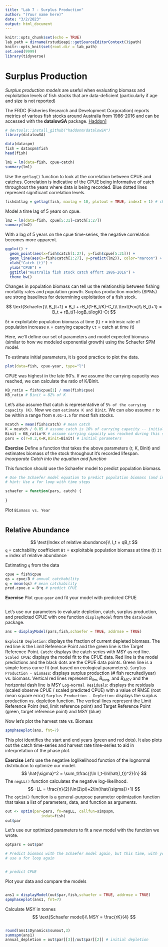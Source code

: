 ```yaml
---
title: "Lab 7 - Surplus Production"
author: "(Your name here)"
date: "3/2/2023"
output: html_document
---
```


```r
knitr::opts_chunk$set(echo = TRUE)
lab_path = dirname(rstudioapi::getSourceEditorContext()$path)
knitr::opts_knit$set(root.dir = lab_path)
set.seed(9999)
library(tidyverse)
```

# Surplus Production
*Surplus production models* are useful when evaluating biomass and exploitation levels of fish stocks that are data-deficient (particularly if age and size is not reported)

The FRDC (Fisheries Research and Development Corporation) reports metrics of various fish stocks around Australia from 1986-2016 and can be accessed with the **datalowSA** package. [Haddon1](https://github.com/haddonm/datalowSA)
```r
# devtools::install_github("haddonm/datalowSA")
library(datalowSA)
```

```r
data(dataspm)
fish = dataspm$fish
head(fish)
```


```r
lm1 = lm(data=fish, cpue~catch)
summary(lm1)
```

Use the `getlag()` function to look at the correlation between CPUE and catches. Correlation is indicative of the CPUE being informative of catch throughout the years where data is being recorded. Blue dotted lines represent significant correlation levels.
```r
fishdatlag = getlag(fish, maxlag = 10, plotout = TRUE, indexI = 1) # check lag
```

Model a time lag of 5 years on cpue.
```r
lm2 = lm(data=fish, cpue[5:31]~catch[1:27])
summary(lm2)
```

With a lag of 5 years on the cpue time-series, the negative correlation becomes more apparent.
```r
ggplot() +
  geom_point(aes(x=fish$catch[1:27], y=fish$cpue[5:31])) +
  geom_line(aes(x=fish$catch[1:27], y=predict(lm2)), color="maroon") +
  xlab("Catch (t)") +
  ylab("CPUE") +
  ggtitle("Australia fish stock catch effort 1986-2016") +
  theme_bw()
```

Changes in population biomass can tell us the relationship between fishing mortality rates and population growth. Surplus production models (SPMs) are strong baselines for determining exploitation of a fish stock. 

$$
\text{Schaefer}\\
B_{t+1} = B_t + rB_t(1-B_t/K)-C_t\\
\text{Fox}\\
B_{t+1} = B_t + rB_t(1-logB_t/logK)-Ct
$$

`Bt` = exploitable population biomass at time (t)
`r` = intrinsic rate of population increase
`K` = carrying capacity
`Ct` = catch at time (t)

Here, we'll define our set of parameters and model expected biomass (similar to how we modeled exponential growth) using the Schaefer SPM model.

To estimate initial parameters, it is good practice to plot the data.
```r
plot(data=fish, cpue~year, type="l")
``` 
CPUE was highest in the late 90's. If we assume the carrying capacity was reached, we can calculate the ratio of K/Binit. 

```r
KB_ratio = fish$cpue[1] / max(fish$cpue)
KB_ratio # Binit = 82% of K
```

Let's also assume that catch is representative of `5% of the carrying capacity (K)`. Now we can `estimate K and Binit`. We can also assume `r` to be within a range from `0.01-1.5` for most fish stocks.
```r
mcatch = mean(fish$catch) # mean catch
K = mcatch / 0.05 # assume catch is 10% of carrying capacity -- initial
Binit = KB_ratio*K # assume carrying capacity was reached during this survey -- initial
pars = c(r=0.2,K=K,Binit=Binit) # initial parameters 
```

**Exercise**
Define a function that takes the above parameters (r, K, Binit) and estimates biomass of the stock throughout it's recorded lifespan. *Incorporate Catch into the equation and function*

This function should use the Schaefer model to predict population biomass.
```r
# Use the Schaefer model equation to predict population biomass (and incorporate catches) 
# hint: Use a for loop with time steps 

schaefer = function(pars, catch) {
  
}
```

Plot `Biomass vs. Year`
```r

```

## Relative Abundance
$$
\text{Index of relative abundance}\\
I_t = qB_t
$$
`q` = catchability coefficient
`Bt` = exploitable population biomass at time (t)
`It` = index of relative abundance

Estimating `q` from the data
```r
cpue = fish$cpue
qs = cpue/B # annual catchability
q = mean(qs) # mean catchability
pred.cpue.e = B*q # predict CPUE
```

**Exercise** 
Plot `cpue~year` and fit your model with predicted CPUE
```r

```

Let's use our parameters to evaluate depletion, catch, surplus production, and predicted CPUE with one function `displayModel` from the `datalowSA` package.
```r
ans = displayModel(pars,fish,schaefer = TRUE, addrmse = TRUE)
```

`ExploitB Depletion`: displays the fraction of current depleted biomass. The red line is the Limit Reference Point and the green line is the Target Reference Point. 
`Catch`: displays the catch series with MSY as red line.
`Scaled CPUE`: displays the model fit to the CPUE data. Red line is the model predictions and the black dots are the CPUE data points. Green line is a simple loess curve fit (not based on ecological parameters).
`Surplus Production - Biomass`: displays surplus production (# fish recruited/year) vs. biomass. Vertical red lines represent $B_{lim}$, $B_{targ}$, and $B_{MSY}$ and the horizontal dash line is MSY
`Log-Normal Residuals`: displays the residuals (scaled observe CPUE / scaled predicted CPUE) with a value of RMSE (root mean square error)
`Surplus Production - Depletion`: displays the surplus production vs. depletion function. The vertical lines represent the Limit Reference Point (red, limit reference point) and Target Reference Point (green, target reference point) and MSY (blue)

Now let's plot the harvest rate vs. Biomass 
```r
spmphaseplot(ans, fnt=7)
```
This plot identifies the start and end years (green and red dots). It also plots out the catch time-series and harvest rate time-series to aid in interpretation of the phase plot.


**Exercise**
Let's use the negative loglikelihood function of the lognormal distribution to optimize our model.
$$
\hat{\sigma}^2 = \sum_t\frac{(\ln I_t-\ln\hat{I_t})^2}{n}
$$
The `negLL()` function calculates the negative log-likelihood.
$$
-LL = \frac{n}{2}(\ln(2\pi)+2\ln(\hat{\sigma})+1)
$$
The `optim()` function is a general-purpose parameter optimization function that takes a list of parameters, data, and function as arguments.
```r
out <- optim(par=pars, fn=negLL, callfun=simpspm, 
                indat=fish)
out$par
```

Let's use our optimized parameters to fit a new model with the function we wrote.
```r
optpars = out$par

# Predict biomass with the Schaefer model again, but this time, with your new parameters
# use a for loop again


# predict CPUE

```

Plot your data and compare the models
```r

```


```r
ans1 = displayModel(out$par,fish,schaefer = TRUE, addrmse = TRUE) 
spmphaseplot(ans1, fnt=7)
```

Calculate MSY in tonnes
$$
\text{Schaefer model}\\
MSY = \frac{rK}{4}
$$

```r

```


```r
round(ans1$Dynamics$sumout,3)
summspm(ans1)
annual_depletion = out$par[[3]]/out$par[[2]] # initial depletion
```


